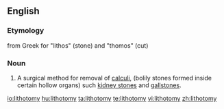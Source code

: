 ==English==
{{wikipedia}}

===Etymology===
from Greek for "lithos" (stone) and "thomos" (cut)

===Noun===
{{en-noun|pl=lithotomies}}

#A surgical method for removal of [[calculi]], (bolily stones formed inside certain hollow organs) such [[kidney stone]]s and [[gallstone]]s.

[[io:lithotomy]]
[[hu:lithotomy]]
[[ta:lithotomy]]
[[te:lithotomy]]
[[vi:lithotomy]]
[[zh:lithotomy]]